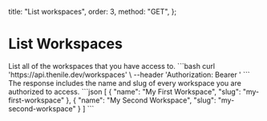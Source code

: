  title: "List workspaces",
  order: 3,
  method: "GET",
};

# List Workspaces

<Row>
  <Col>
    List all of the workspaces that you have access to.
  </Col>
  <Col>
    <CodeGroups
      title={"List Workspace Request"}
      method={"GET"}
      pathname={"/workspaces"}
    >
      ```bash
      curl 'https://api.thenile.dev/workspaces' \
      --header 'Authorization: Bearer <string>'
      ```
    </CodeGroups>
  </Col>
</Row>
<Row>
  <Col>
    The response includes the name and slug of every workspace you are authorized to access.
  </Col>
  <Col>
    <CodeGroups
      title={"List Workspace Response"}
      response={"200"}
      pathname={"/workspaces"}
    >
      ```json
      [
        {
          "name": "My First Workspace",
          "slug": "my-first-workspace"
        },
        {
          "name": "My Second Workspace",
          "slug": "my-second-workspace"
        }
      ]
      ```
    </CodeGroups>
  </Col>
</Row>

